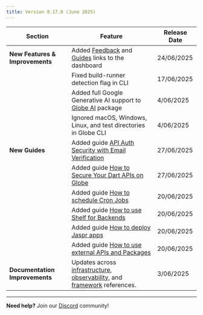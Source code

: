 ```yaml
---
title: Version 0.17.0 (June 2025)
---
```


| Section                         | Feature                                                                                                                                   | Release Date |
| ------------------------------- | ----------------------------------------------------------------------------------------------------------------------------------------- | ------------ |
| **New Features & Improvements** | Added [Feedback](/releases/roadmap-and-feedback) and [Guides](/guides) links to the dashboard                                             | 24/06/2025   |
|                                 | Fixed build-runner detection flag in CLI                                                                                                  | 17/06/2025   |
|                                 | Added full Google Generative AI support to [Globe AI](https://pub.dev/packages/globe_ai) package                                          | 4/06/2025    |
|                                 | Ignored macOS, Windows, Linux, and test directories in Globe CLI                                                                          | 4/06/2025    |
| **New Guides**                  | Added guide [API Auth Security with Email Verification](/guides/auth-email-verification)                                                  | 27/06/2025   |
|                                 | Added guide [How to Secure Your Dart APIs on Globe](/guides/secure-dart-apis)                                                             | 27/06/2025   |
|                                 | Added guide [How to schedule Cron Jobs](/guides/globe-cron-jobs)                                                                          | 20/06/2025   |
|                                 | Added guide [How to use Shelf for Backends](/guides/shelf-backend-globe)                                                                  | 20/06/2025   |
|                                 | Added guide [How to deploy Jaspr apps](/guides/jaspr-globe-deployment)                                                                    | 20/06/2025   |
|                                 | Added guide [How to use external APIs and Packages](/guides/use-external-service)                                                         | 20/06/2025   |
| **Documentation Improvements**  | Updates across [infrastructure](/infrastructure/overview), [observability](/core-concepts/logs), and [framework](/frameworks) references. | 3/06/2025    |

---

**Need help?** Join our [Discord](https://invertase.link/globe-discord) community!
